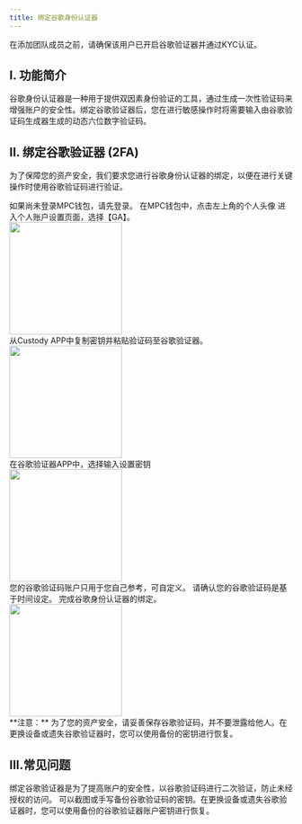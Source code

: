 ```yaml
---
title: 绑定谷歌身份认证器
---
```


<Tip>
在添加团队成员之前，请确保该用户已开启谷歌验证器并通过KYC认证。
</Tip>

## I. 功能简介

谷歌身份认证器是一种用于提供双因素身份验证的工具，通过生成一次性验证码来增强账户的安全性。绑定谷歌验证器后，您在进行敏感操作时将需要输入由谷歌验证码生成器生成的动态六位数字验证码。


## II. 绑定谷歌验证器 (2FA)

为了保障您的资产安全，我们要求您进行谷歌身份认证器的绑定，以便在进行关键操作时使用谷歌验证码进行验证。

<Steps>
<Step title="打开MPC钱包">
    如果尚未登录MPC钱包，请先登录。
</Step>
<Step title="进入个人账户设置">
    在MPC钱包中，点击左上角的个人头像
</Step>
<Step title="选择GA设置">
    进入个人账户设置页面，选择【GA】。
   <div className="w-full flex items-center justify-center">
    <img src="/images/user-guide/accountcn.jpg" width="200"/>
</div>
</Step>
<Step title="绑定谷歌验证页面">
    从Custody APP中复制密钥并粘贴验证码至谷歌验证器。
      <div className="w-full flex items-center justify-center">
    <img src="/images/user-guide/gacn.png" width="200"/>
</div>
</Step>
<Step title="打开谷歌验证器APP">
    在谷歌验证器APP中，选择输入设置密钥
   <div className="w-full flex items-center justify-center">
    <img src="/images/user-guide/ga1cn.png" width="200"/>
</div>
</Step>
<Step title="完成绑定">
    您的谷歌验证码账户只用于您自己参考，可自定义。 
    请确认您的谷歌验证码是基于时间设定。
    完成谷歌身份认证器的绑定。
       <div className="w-full flex items-center justify-center">
    <img src="/images/user-guide/ga2cn.png" width="200"/>
</div>
</Step>
</Steps>

<warning>
**注意：** 为了您的资产安全，请妥善保存谷歌验证码，并不要泄露给他人。在更换设备或遗失谷歌验证器时，您可以使用备份的密钥进行恢复。
</warning>

## III.常见问题

<Accordion title="为什么需要绑定谷歌验证器？">
绑定谷歌验证器是为了提高账户的安全性，以谷歌验证码进行二次验证，防止未经授权的访问。
</Accordion>

<Accordion title="如何备份谷歌验证码？">
可以截图或手写备份谷歌验证码的密钥。在更换设备或遗失谷歌验证器时，您可以使用备份的谷歌验证器账户密钥进行恢复。
</Accordion>

